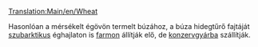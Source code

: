 [[Translation:Main/en/Wheat]]
{{hu/Rakomány|név=Búza (szubarktikus égövi)
|kép=Grain.png
|termeli=[[Main/hu/Farm|farm]]
|fogadja=szubarktikus éghajlaton: [[Main/hu/Konzervgyár|konzervgyár]]
}}

Hasonlóan a mérsékelt égövön termelt búzához, a búza hidegtűrő fajtáját [[Main/en/Éghajlatok/Hu#Szubarktikus|szubarktikus]] éghajlaton is [[Main/hu/Farm|farmon]] állítják elő, de [[Main/hu/Konzervgyár|konzervgyárba]] szállítják.


{{hu/Navbox Rakomány}}